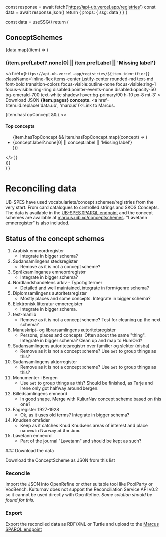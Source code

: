 
  const response = await fetch('https://api-ub.vercel.app/registries')
  const data = await response.json()
  return {
    props: {
      ssg: data
    }
  }
}
 
  const data = useSSG()
  return (
    <div>
      <h2>ConceptSchemes</h2>
      {data.map((item) => (
        <div key={item.id}>
          <h3>{item.prefLabel?.none[0] || item.prefLabel || 'Missing label'}</h3>
          <p className="flex gap-5 items-baseline">
          <a 
            href={`https://api-ub.vercel.app/registries/${item.identifier}`} 
            className='inline-flex items-center justify-center rounded-md text-md font-bold transition-colors focus-visible:outline-none focus-visible:ring-1 focus-visible:ring-ring disabled:pointer-events-none disabled:opacity-50 bg-emerald-700 text-white shadow hover:bg-primary/90 h-10 px-8 mt-3'
          >
          Download JSON
          </a> 
            <strong>{item.pages} concepts.</strong> 
            <a href={item.id.replace('data.ub', 'marcus')}>Link to Marcus.</a>
          </p>
          {item.hasTopConcept && (
            <>
            <h4>Top concepts</h4>
            <ul>
              {item.hasTopConcept && item.hasTopConcept.map((concept) => (
                <li key={concept.id}>{concept.label?.none[0] || concept.label || 'Missing label'}</li>
              ))} 
            </ul> 
            </>
           )}
        </div>
      ))}
    </div>
  )
}

# Reconciling data

UB-SPES have used vocabulariets/concept schemes/registries from the very start. From card catalogues to controlled strings and SKOS Concepts. The data is available in the [UB-SPES SPARQL endpoint](https://sparql.ub.uib.no/sparql) and the concept schemes are available at [marcus.uib.no/conceptschemes](https://marcus.uib.no/conceptschemes). "Løvetann emneregister" is also included.

## Status of the concept schemes
 
1. Arabisk emneordregister
    * Integrate in bigger schema?
1. Sudansamlingens stedsregister
    * Remove as it is not a concept scheme?
1. Språksamlinganes emneordregister
    * Integrate in bigger schema?
1. Nordlandshandelens arkiv - Typologitermer
    * Detailed and well maintained, integrate in form/genre schema?
1. Diplomsamlingens autoritetsregister
    * Mostly places and some concepts. Integrate in bigger schema?
1. Elektronisk litteratur emneregister
    * Integrate in bigger schema.
1. test-manlib
    * Remove as it is not a concept scheme? Test for cleaning up the next schema?
1. Manuskript- og librarsamlingens autoritetsregister
    * Persons, places and concepts. Often about the same "thing". Integrate in bigger schema? Clean up and map to HumOrd?
1. Sudansamlingens autoritetsregister over familier og slekter (nisba)
    * Remove as it is not a concept scheme? Use `Set` to group things as this?
1. Sudansamlingens aktørregister
    * Remove as it is not a concept scheme? Use `Set` to group things as this?
1. Monumenter i Bergen
    * Use `Set` to group things as this? Should be finished, as Tarje and Irene only got halfway around bergen.
1. Billedsamlingens emneord
    * In good shape. Merge with KulturNav concept scheme based on this one?
1. Fagregister 1927-1928
    * Ok, as it uses old terms? Integrate in bigger schema?
1. Knudsen områder
    * Keep as it catches Knud Knudsens areas of interest and place names in Norway at the time.
1. Løvetann emneord
    * Part of the journal "Løvetann" and should be kept as such? 



<Steps>
### Download the data
 
Download the ConceptScheme as JSON from this list
 
### Reconcile
 
Import the JSON into OpenRefine or other suitable tool like PoolParty or VocBench. Kulturnav does not support the Reconciliation Service API v0.2 so it cannot be used directly with OpenRefine. _Some solution should be found for this._

### Export

Export the reconciled data as RDF/XML or Turtle and upload to the [Marcus SPARQL endpoint](https://sparql.ub.uib.no/sparql)

</Steps>
 
<NextraRegistries />